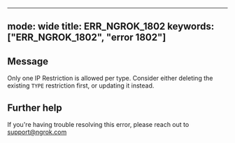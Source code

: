
---
mode: wide
title: ERR_NGROK_1802
keywords: ["ERR_NGROK_1802", "error 1802"]
---

## Message
Only one IP Restriction is allowed per type. Consider either deleting the existing `TYPE` restriction first, or updating it instead.




## Further help
If you're having trouble resolving this error, please reach out to [support@ngrok.com](mailto:support@ngrok.com?subject=Help%20with%20ERR_NGROK_1802)

